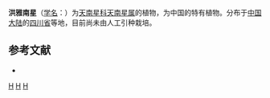 {{Speciesbox 
| genus = Arisaema
| species = hungyaense
| authority = [[李恒|H. Li]]
}}

'''洪雅南星'''（[[学名|学名]]：{{lang|la|''Arisaema hungyaense''}}）为[[天南星科|天南星科]][[天南星属|天南星属]]的植物，为中国的特有植物。分布于[[中国大陆|中国大陆]]的[[四川省|四川省]]等地，目前尚未由人工引种栽培。

== 参考文献 ==
<div class="references-small">
* {{cite web| url =http://www.bioinfo.cn/db05/KmzwSpecies.php?action=view&id=866| title =洪雅南星| work =《中国高等植物数据库全库》| publisher =中国科学院微生物研究所| author =昆明植物研究所| accessdate =2009-02-21| deadurl =yes| archiveurl =https://web.archive.org/web/20160305055004/http://www.bioinfo.cn/db05/KmzwSpecies.php?action=view&id=866| archivedate =2016-03-05}}
</div>
{{Taxonbar|from=Q11147360}}

{{DEFAULTSORT:Arisaema hungyaense}}
[[Category:天南星属|H]]
[[Category:中國特有植物|H]]
[[Category:四川植物|H]]